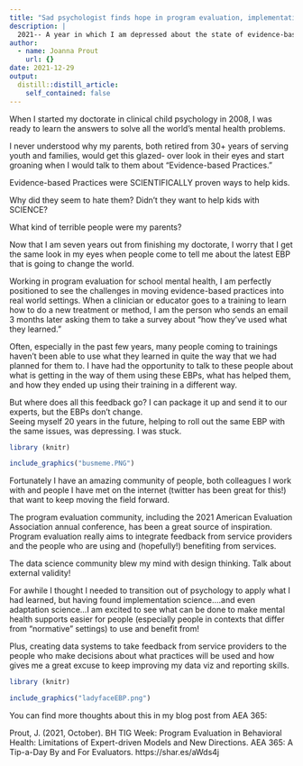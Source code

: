 ```yaml
---
title: "Sad psychologist finds hope in program evaluation, implementation science, and memes"
description: |
  2021-- A year in which I am depressed about the state of evidence-based mental health supports and find hope in unexpected places, including the internet.
author:
  - name: Joanna Prout
    url: {}
date: 2021-12-29
output:
  distill::distill_article:
    self_contained: false
---
```


When I started my doctorate in clinical child psychology in 2008, I was ready to learn the answers to solve all the world's mental health problems.

I never understood why my parents, both retired from 30+ years of serving youth and families, would get this glazed- over look in their eyes and start groaning when I would talk to them about "Evidence-based Practices."

Evidence-based Practices were SCIENTIFICALLY proven ways to help kids.  

Why did they seem to hate them?  Didn't they want to help kids with SCIENCE?  

What kind of terrible people were my parents?

Now that I am seven years out from finishing my doctorate, I worry that I get the same look in my eyes when people come to tell me about the latest EBP that is going to change the world.

Working in program evaluation for school mental health, I am perfectly positioned to see the challenges in moving evidence-based practices into real world settings.  When a clinician or educator goes to a training to learn how to do a new treatment or method, I am the person who sends an email 3 months later asking them to take a survey about "how they've used what they learned." 

Often, especially in the past few years, many people coming to trainings haven't been able to use what they learned in quite the way that we had planned for them to. I have had the opportunity to talk to these people about what is getting in the way of them using these EBPs, what has helped them, and how they ended up using their training in a different way.


But where does all this feedback go? I can package it up and send it to our experts, but the EBPs don't change.  
Seeing myself 20 years in the future, helping to roll out the same EBP with the same issues, was depressing.  I was stuck.

```r

library (knitr)

include_graphics("busmeme.PNG")


```



Fortunately I have an amazing community of people, both colleagues I work with and people I have met on the internet (twitter has been great for this!) that want to keep moving the field forward.

The program evaluation community, including the 2021 American Evaluation Association annual conference, has been a great source of inspiration. Program evaluation really aims to integrate feedback from service providers and the people who are using and (hopefully!) benefiting from services. 

The data science community blew my mind with design thinking.  Talk about external validity!

For awhile I thought I needed to transition out of psychology to apply what I had learned, but having found implementation science....and even adaptation science...I am excited to see what can be done to make mental health supports easier for people (especially people in contexts that differ from "normative" settings) to use and benefit from! 

Plus, creating data systems to take feedback from service providers to the people who make decisions about what practices will be used and how gives me a great excuse to keep improving my data viz and reporting skills.


```r

library (knitr)

include_graphics("ladyfaceEBP.png")
```


You can find more thoughts about this in my blog post from AEA 365:


Prout, J. (2021, October). BH TIG Week: Program Evaluation in Behavioral Health: Limitations of Expert-driven Models and New Directions. AEA 365: A Tip-a-Day By and For Evaluators. 
https://shar.es/aWds4j



